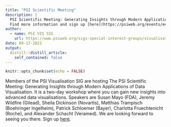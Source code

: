 ```yaml
---
title: "PSI Scientific Meeting"
description: |
  PSI Scientific Meeting: Generating Insights through Modern Applications of Data Visualisation.
  Find more information and sign up [here](https://psiweb.org/events/event-item/2021/09/17/default-calendar/psi-scientific-meeting-generating-insights-through-modern-applications-of-data-visualisation)!
author:
  - name: PSI VIS SIG
    url: https://www.psiweb.org/sigs-special-interest-groups/visualisation
date: 09-17-2021
output:
  distill::distill_article:
    self_contained: false
---
```



```r
knitr::opts_chunk$set(echo = FALSE)
```

Members of the PSI Visualisation SIG are hosting The PSI Scientific Meeting: Generating Insights through Modern Applications of Data Visualisation. It is a two-day workshop where you can gain new insights into advanced data visualisations. Speakers are Susan Mayo (FDA), Jeremy Wildfire (Gilead), Sheila Dickinson (Novartis), Matthias Trampisch (Boehringer Ingelheim), Patrick Schloemer (Bayer), Charlotta Fruechtenicht (Roche), and Alexander Schacht (Veramed). We are looking forward to seeing you there. Sign up [here](https://psiweb.org/events/event-item/2021/09/17/default-calendar/psi-scientific-meeting-generating-insights-through-modern-applications-of-data-visualisation).


